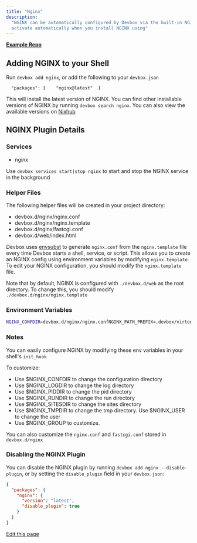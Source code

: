 ```yaml
---
title: "Nginx"
description:
  "NGINX can be automatically configured by Devbox via the built-in NGINX Plugin. This plugin will
  activate automatically when you install NGINX using"
---
```


[**Example Repo**](https://github.com/jetify-com/devbox/tree/main/examples/servers/nginx)

## Adding NGINX to your Shell[​](#adding-nginx-to-your-shell "Direct link to Adding NGINX to your Shell")

Run `devbox add nginx`, or add the following to your `devbox.json`

```
  "packages": [    "nginx@latest"  ]
```

This will install the latest version of NGINX. You can find other installable versions of NGINX by
running `devbox search nginx`. You can also view the available versions on
[Nixhub](https://www.nixhub.io/packages/nginx)

## NGINX Plugin Details[​](#nginx-plugin-details "Direct link to NGINX Plugin Details")

### Services[​](#services "Direct link to Services")

- nginx

Use `devbox services start|stop nginx` to start and stop the NGINX service in the background

### Helper Files[​](#helper-files "Direct link to Helper Files")

The following helper files will be created in your project directory:

- devbox.d/nginx/nginx.conf
- devbox.d/nginx/nginx.template
- devbox.d/nginx/fastcgi.conf
- devbox.d/web/index.html

Devbox uses
[envsubst](https://www.gnu.org/software/gettext/manual/html_node/envsubst-Invocation.html) to
generate `nginx.conf` from the `nginx.template` file every time Devbox starts a shell, service, or
script. This allows you to create an NGINX config using environment variables by modifying
`nginx.template`. To edit your NGINX configuration, you should modify the `nginx.template` file.

Note that by default, NGINX is configured with `./devbox.d/web` as the root directory. To change
this, you should modify `./devbox.d/nginx/nginx.template`

### Environment Variables[​](#environment-variables "Direct link to Environment Variables")

```bash
NGINX_CONFDIR=devbox.d/nginx/nginx.confNGINX_PATH_PREFIX=.devbox/virtenv/nginxNGINX_TMPDIR=.devbox/virtenv/nginx/temp
```

### Notes[​](#notes "Direct link to Notes")

You can easily configure NGINX by modifying these env variables in your shell's `init_hook`

To customize:

- Use $NGINX_CONFDIR to change the configuration directory
- Use $NGINX_LOGDIR to change the log directory
- Use $NGINX_PIDDIR to change the pid directory
- Use $NGINX_RUNDIR to change the run directory
- Use $NGINX_SITESDIR to change the sites directory
- Use $NGINX_TMPDIR to change the tmp directory. Use $NGINX_USER to change the user
- Use $NGINX_GROUP to customize.

You can also customize the `nginx.conf` and `fastcgi.conf` stored in `devbox.d/nginx`

### Disabling the NGINX Plugin[​](#disabling-the-nginx-plugin "Direct link to Disabling the NGINX Plugin")

You can disable the NGINX plugin by running `devbox add nginx --disable-plugin`, or by setting the
`disable_plugin` field in your `devbox.json`:

```json
{
  "packages": {
    "nginx": {
      "version": "latest",
      "disable_plugin": true
    }
  }
}
```

[Edit this page](https://github.com/jetify-com/devbox/tree/main/docs/app/docs/devbox_examples/servers/nginx.md)
